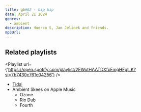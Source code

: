 ```yaml
---
title: gb#62 - hip hip
date: April 21 2024
genres:
  - ambient
description: Huerco S, Jan Jelinek and friends.
mp3Url:
---
```



## Related playlists

<Playlist url={'https://open.spotify.com/playlist/2EWotHAATDXfxEmgHFglLK?si=7b7430c761c04256'} />
- [Tidal](https://tidal.com/browse/playlist/929e5284-f29e-44da-b48b-ba08f0d0db6c)
- Ambient Skees on Apple Music
	- Ozone
	- Rio Dub
	- Fourth
